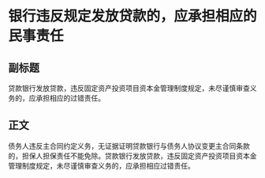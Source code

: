 # 银行违反规定发放贷款的，应承担相应的民事责任
## 副标题
贷款银行发放贷款，违反固定资产投资项目资本金管理制度规定，未尽谨慎审查义务的，应承担相应的过错责任。
## 正文
债务人违反主合同约定义务，无证据证明贷款银行与债务人协议变更主合同条款的，担保人担保责任不能免除。贷款银行发放贷款，违反固定资产投资项目资本金管理制度规定，未尽谨慎审查义务的，应承担相应过错责任。